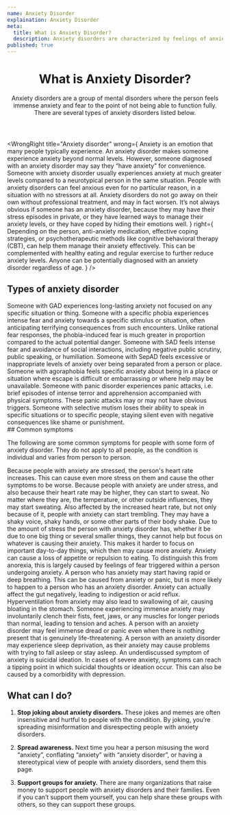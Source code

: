 ```yaml
---
name: Anxiety Disorder
explaination: Anxiety Disorder
meta:
  title: What is Anxiety Disorder?
  description: Anxiety disorders are characterized by feelings of anxiety and fear, significantly impairing function. Learn more here.
published: true
---
```


<PreviewBanner googleDocUrl="https://docs.google.com/document/d/1vN_2cJPuPJISuyznDwKSrmxDLd2NBNNneTtLi98h5VM/edit?usp=sharing" />

<Header>

# What is Anxiety Disorder?

Anxiety disorders are a group of mental disorders where the person feels immense anxiety and fear to the point of not being able to function fully. There are several types of anxiety disorders listed below.

</Header>

<Main>

<WrongRight
  title="Anxiety disorder"
  wrong={
    <Definition>
      <DefinitionItem summary="Anxiety (the emotion)">
        Anxiety is an emotion that many people typically experience. An anxiety disorder
        makes someone experience anxiety beyond normal levels. However, someone diagnosed
        with an anxiety disorder may say they “have anxiety” for convenience.
      </DefinitionItem>
      <DefinitionItem summary="Just nervousness or shyness">
        Someone with anxiety disorder usually experiences anxiety at much greater levels
        compared to a neurotypical person in the same situation.
      </DefinitionItem>
      <DefinitionItem summary="Simply being worried">
        People with anxiety disorders can feel anxious even for no particular reason, in a
        situation with no stressors at all.
      </DefinitionItem>
      <DefinitionItem summary="A temporary ailment that can be waited out">
        Anxiety disorders do not go away on their own without professional treatment, and
        may in fact worsen.
      </DefinitionItem>
      <DefinitionItem summary="Always visible">
        It’s not always obvious if someone has an anxiety disorder, because they may have
        their stress episodes in private, or they have learned ways to manage their
        anxiety levels, or they have coped by hiding their emotions well.
      </DefinitionItem>
    </Definition>
  }
  right={
    <Definition>
      <DefinitionItem summary="Treatable or manageable">
        Depending on the person, anti-anxiety medication, effective coping strategies, or
        psychotherapeutic methods like cognitive behavioral therapy (CBT), can help them
        manage their anxiety effectively. This can be complemented with healthy eating and
        regular exercise to further reduce anxiety levels.
      </DefinitionItem>
      <DefinitionItem summary="Present in both children and adults">
        Anyone can be potentially diagnosed with an anxiety disorder regardless of age.
      </DefinitionItem>
    </Definition>
  }
/>

<Section>

## Types of anxiety disorder

<Definition>
  <DefinitionItem summary="Generalized anxiety disorder (GAD)">
    Someone with GAD experiences long-lasting anxiety not focused on any specific
    situation or thing.
  </DefinitionItem>
  <DefinitionItem summary="Specific phobia">
    Someone with a specific phobia experiences intense fear and anxiety towards a specific
    stimulus or situation, often anticipating terrifying consequences from such
    encounters. Unlike rational fear responses, the phobia-induced fear is much greater in
    proportion compared to the actual potential danger.
  </DefinitionItem>
  <DefinitionItem summary="Social anxiety disorder (SAD)">
    Someone with SAD feels intense fear and avoidance of social interactions, including
    negative public scrutiny, public speaking, or humiliation.
  </DefinitionItem>
  <DefinitionItem summary="Separation anxiety disorder (SepAD)">
    Someone with SepAD feels excessive or inappropriate levels of anxiety over being
    separated from a person or place.
  </DefinitionItem>
  <DefinitionItem summary="Agoraphobia">
    Someone with agoraphobia feels specific anxiety about being in a place or situation
    where escape is difficult or embarrassing or where help may be unavailable.
  </DefinitionItem>
  <DefinitionItem summary="Panic disorder">
    Someone with panic disorder experiences panic attacks, i.e. brief episodes of intense
    terror and apprehension accompanied with physical symptoms. These panic attacks may or
    may not have obvious triggers.
  </DefinitionItem>
  <DefinitionItem summary="Selective mutism">
    Someone with selective mutism loses their ability to speak in specific situations or
    to specific people, staying silent even with negative consequences like shame or
    punishment.
  </DefinitionItem>
</Definition>

</Section>

<Section>
  ## Common symptoms

The following are some common symptoms for people with some form of anxiety disorder. They do not apply to all people, as the condition is individual and varies from person to person.

  <Definition>
    <DefinitionItem summary="Increased heart rate">
      Because people with anxiety are stressed, the person's heart rate increases. This
      can cause even more stress on them and cause the other symptoms to be worse.
    </DefinitionItem>
    <DefinitionItem summary="Cold sweats">
      Because people with anxiety are under stress, and also because their heart rate may
      be higher, they can start to sweat. No matter where they are, the temperature, or
      other outside influences, they may start sweating.
    </DefinitionItem>
    <DefinitionItem summary="Trembling">
      Also affected by the increased heart rate, but not only because of it, people with
      anxiety can start trembling. They may have a shaky voice, shaky hands, or some other
      parts of their body shake.
    </DefinitionItem>
    <DefinitionItem summary="Difficulty focusing">
      Due to the amount of stress the person with anxiety disorder has, whether it be due
      to one big thing or several smaller things, they cannot help but focus on whatever
      is causing their anxiety. This makes it harder to focus on important day-to-day
      things, which then may cause more anxiety.
    </DefinitionItem>
    <DefinitionItem summary="Loss of appetite">
      Anxiety can cause a loss of appetite or repulsion to eating. To distinguish this
      from anorexia, this is largely caused by feelings of fear triggered within a person
      undergoing anxiety.
    </DefinitionItem>
    <DefinitionItem summary="Hyperventilation">
      A person who has anxiety may start having rapid or deep breathing. This can be
      caused from anxiety or panic, but is more likely to happen to a person who has an
      anxiety disorder.
    </DefinitionItem>
    <DefinitionItem summary="Stomach problems">
      Anxiety can actually affect the gut negatively, leading to indigestion or acid
      reflux. Hyperventilation from anxiety may also lead to swallowing of air, causing
      bloating in the stomach.
    </DefinitionItem>
    <DefinitionItem summary="Tense / aching muscles">
      Someone experiencing immense anxiety may involuntarily clench their fists, feet,
      jaws, or any muscles for longer periods than normal, leading to tension and aches.
    </DefinitionItem>
    <DefinitionItem summary="Sense of impending danger / panic / doom">
      A person with an anxiety disorder may feel immense dread or panic even when there is
      nothing present that is genuinely life-threatening.
    </DefinitionItem>
    <DefinitionItem summary="Sleep deprivation">
      A person with an anxiety disorder may experience sleep deprivation, as their anxiety
      may cause problems with trying to fall asleep or stay asleep.
    </DefinitionItem>
    <DefinitionItem summary="Suicidal ideation">
      An underdiscussed symptom of anxiety is suicidal ideation. In cases of severe
      anxiety, symptoms can reach a tipping point in which suicidal thoughts or ideation
      occur. This can also be caused by a comorbidity with depression.
    </DefinitionItem>
  </Definition>
</Section>

<Section>

## What can I do?

1. **Stop joking about anxiety disorders.** These jokes and memes are often insensitive and hurtful to people with the condition. By joking, you’re spreading misinformation and disrespecting people with anxiety disorders.

2. **Spread awareness.** Next time you hear a person misusing the word “anxiety”, conflating “anxiety” with “anxiety disorder”, or having a stereotypical view of people with anxiety disorders, send them this page.

3. **Support groups for anxiety.** There are many organizations that raise money to support people with anxiety disorders and their families. Even if you can’t support them yourself, you can help share these groups with others, so they can support these groups.

</Section>

</Main>

